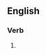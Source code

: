 ==English==

===Verb===
{{head|en|verb}}

# {{alternative form of|out of the frying pan, into the fire|lang=en}}